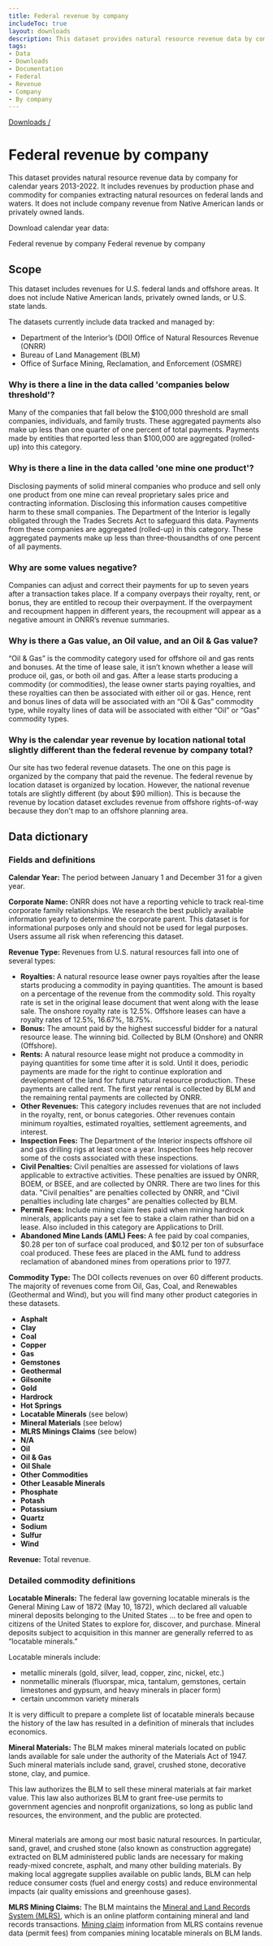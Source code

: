 ```yaml
---
title: Federal revenue by company
includeToc: true
layout: downloads
description: This dataset provides natural resource revenue data by company for calendar years 2013-2020. It includes revenues by production phase and commodity for companies extracting natural resources on federal lands and waters. It does not include company revenue from Native American lands or privately owned lands.
tags:
- Data
- Downloads
- Documentation
- Federal
- Revenue
- Company
- By company
---
```


[Downloads /](/downloads/)

# Federal revenue by company

This dataset provides natural resource revenue data by company for calendar years 2013-2022. It includes revenues by production phase and commodity for companies extracting natural resources on federal lands and waters. It does not include company revenue from Native American lands or privately owned lands.
<br />

Download calendar year data:

<DownloadDataFile linkType="DownloadCsv" dataSet="federal_revenue_by_company.csv">
  Federal revenue by company
</DownloadDataFile>

<DownloadDataFile linkType="DownloadXls" dataSet="federal_revenue_by_company.xlsx">
  Federal revenue by company
</DownloadDataFile>

## Scope

This dataset includes revenues for U.S. federal lands and offshore areas. It does not include Native American lands, privately owned lands, or U.S. state lands. 
<br />

The datasets currently include data tracked and managed by:

* Department of the Interior’s (DOI) Office of Natural Resources Revenue (ONRR) 
* Bureau of Land Management (BLM)
* Office of Surface Mining, Reclamation, and Enforcement (OSMRE)

### Why is there a line in the data called 'companies below threshold'?

Many of the companies that fall below the $100,000 threshold are small companies, individuals, and family trusts. These aggregated payments also make up less than one quarter of one percent of total payments. Payments made by entities that reported less than $100,000 are aggregated (rolled-up) into this category.

### Why is there a line in the data called 'one mine one product'?

Disclosing payments of solid mineral companies who produce and sell only one product from one mine can reveal proprietary sales price and contracting information. Disclosing this information causes competitive harm to these small companies. The Department of the Interior is legally obligated through the Trades Secrets Act to safeguard this data. Payments from these companies are aggregated (rolled-up) in this category. These aggregated payments make up less than three-thousandths of one percent of all payments.

### Why are some values negative?

Companies can adjust and correct their payments for up to seven years after a transaction takes place. If a company overpays their royalty, rent, or bonus, they are entitled to recoup their overpayment. If the overpayment and recoupment happen in different years, the recoupment will appear as a negative amount in ONRR’s revenue summaries.

### Why is there a Gas value, an Oil value, and an Oil & Gas value?

“Oil & Gas” is the commodity category used for offshore oil and gas rents and bonuses. At the time of lease sale, it isn’t known whether a lease will produce oil, gas, or both oil and gas. After a lease starts producing a commodity (or commodities), the lease owner starts paying royalties, and these royalties can then be associated with either oil or gas. Hence, rent and bonus lines of data will be associated with an “Oil & Gas” commodity type, while royalty lines of data will be associated with either “Oil” or “Gas” commodity types.

### Why is the calendar year revenue by location national total slightly different than the federal revenue by company total?

Our site has two federal revenue datasets. The one on this page is organized by the company that paid the revenue. The <Link href='/downloads/federal-revenue-by-location/' linkType='default'>federal revenue by location dataset</Link> is organized by location. However, the national revenue totals are slightly different (by about $90 million). This is because the revenue by location dataset excludes revenue from offshore rights-of-way because they don't map to an offshore planning area.

## Data dictionary

### Fields and definitions

**Calendar Year:**  The period between January 1 and December 31 for a given year.
<br />

**Corporate Name:**  ONRR does not have a reporting vehicle to track real-time corporate family relationships. We research the best publicly available information yearly to determine the corporate parent. This dataset is for informational purposes only and should not be used for legal purposes. Users assume all risk when referencing this dataset.
<br />

**Revenue Type:**  Revenues from U.S. natural resources fall into one of several types:
* **Royalties:**  A natural resource lease owner pays royalties after the lease starts producing a commodity in <GlossaryTerm>paying quantities</GlossaryTerm>. The amount is based on a percentage of the revenue from the commodity sold. This royalty rate is set in the original lease document that went along with the lease sale. The onshore royalty rate is 12.5%. Offshore leases can have a royalty rates of 12.5%, 16.67%, 18.75%.
* **Bonus:**  The amount paid by the highest successful bidder for a natural resource lease. The winning bid. Collected by BLM (Onshore) and ONRR (Offshore).
* **Rents:**  A natural resource lease might not produce a commodity in paying quantities for some time after it is sold. Until it does, periodic payments are made for the right to continue exploration and development of the land for future natural resource production. These payments are called rent. The first year rental is collected by BLM and the remaining rental payments are collected by ONRR.
* **Other Revenues:**  This category includes revenues that are not included in the royalty, rent, or bonus categories. Other revenues contain minimum royalties, estimated royalties, settlement agreements, and interest.
* **Inspection Fees:**  The Department of the Interior inspects offshore oil and gas drilling rigs at least once a year. Inspection fees help recover some of the costs associated with these inspections.
* **Civil Penalties:**  Civil penalties are assessed for violations of laws applicable to extractive activities. These penalties are issued by ONRR, BOEM, or BSEE, and are collected by ONRR. There are two lines for this data. "Civil penalties" are penalties collected by ONRR, and "Civil penalties including late charges" are penalties collected by BLM.
* **Permit Fees:**  Include mining claim fees  paid when mining hardrock minerals, applicants pay a set fee to stake a claim rather than bid on a lease. Also included in this category are Applications to Drill.
* **Abandoned Mine Lands (AML) Fees:**  A fee paid by coal companies, $0.28 per ton of surface coal produced, and $0.12 per ton of subsurface coal produced. These fees are placed in the AML fund to address reclamation of abandoned mines from operations prior to 1977.

**Commodity Type:** The DOI collects revenues on over 60 different products. The majority of revenues come from Oil, Gas, Coal, and Renewables (Geothermal and Wind), but you will find many other product categories in these datasets.
* **Asphalt**
* **Clay**
* **Coal**
* **Copper**
* **Gas**
* **Gemstones**
* **Geothermal**
* **Gilsonite**
* **Gold**
* **Hardrock**
* **Hot Springs**
* **Locatable Minerals** (see below)
* **Mineral Materials** (see below)
* **MLRS Minings Claims** (see below)
* **N/A**
* **Oil**
* **Oil & Gas**
* **Oil Shale**
* **Other Commodities**
* **Other Leasable Minerals**
* **Phosphate**
* **Potash**
* **Potassium**
* **Quartz**
* **Sodium**
* **Sulfur**
* **Wind**

**Revenue:** Total revenue.

### Detailed commodity definitions

**Locatable Minerals:**  The federal law governing locatable minerals is the General Mining Law of 1872 (May 10, 1872), which declared all valuable mineral deposits belonging to the United States ... to be free and open to citizens of the United States to explore for, discover, and purchase.  Mineral deposits subject to acquisition in this manner are generally referred to as “locatable minerals.” 
<br />

Locatable minerals include:

* metallic minerals (gold, silver, lead, copper, zinc, nickel, etc.)
* nonmetallic minerals (fluorspar, mica, tantalum, gemstones, certain limestones and gypsum, and heavy minerals in placer form)
* certain uncommon variety minerals

It is very difficult to prepare a complete list of locatable minerals because the history of the law has resulted in a definition of minerals that includes economics.
<br />

**Mineral Materials:**  The BLM makes mineral materials located on public lands available for sale under the authority of the Materials Act of 1947. Such mineral materials include sand, gravel, crushed stone, decorative stone, clay, and pumice. 
<br />

This law authorizes the BLM to sell these mineral materials at fair market value. This law also authorizes BLM to grant free-use permits to government agencies and nonprofit organizations, so long as public land resources, the environment, and the public are protected.  
<br />

Mineral materials are among our most basic natural resources. In particular, sand, gravel, and crushed stone (also known as construction aggregate) extracted on BLM administered public lands are necessary for making ready-mixed concrete, asphalt, and many other building materials.  By making local aggregate supplies available on public lands, BLM can help reduce consumer costs (fuel and energy costs) and reduce environmental impacts (air quality emissions and greenhouse gases).
<br />

**MLRS Mining Claims:** The BLM maintains the [Mineral and Land Records System (MLRS)](https://www.blm.gov/services/land-records/mlrs), which is an online platform containing mineral and land records transactions. [Mining claim](https://www.blm.gov/programs/energy-and-minerals/mining-and-minerals/locatable-minerals/mining-claims) information from MLRS contains revenue data (permit fees) from companies mining locatable minerals on BLM lands.